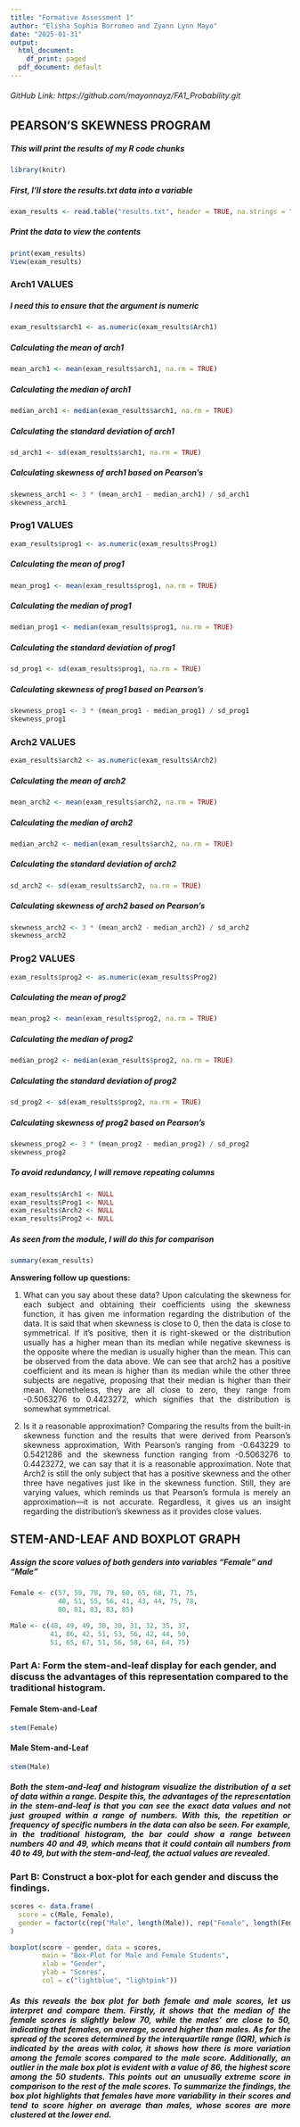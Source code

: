 ---
title: "Formative Assessment 1"
author: "Elisha Sophia Borromeo and Zyann Lynn Mayo"
date: "2025-01-31"
output:
  html_document:
    df_print: paged
  pdf_document: default
---
###### GitHub Link: https://github.com/mayonnayz/FA1_Probability.git


## **PEARSON'S SKEWNESS PROGRAM** 

##### This will print the results of my R code chunks

```{r}
library(knitr)
```
##### First, I'll store the results.txt data into a variable
```{r}
exam_results <- read.table("results.txt", header = TRUE, na.strings = "NA")
```
##### Print the data to view the contents

```{r}
print(exam_results)
View(exam_results)
```


### **Arch1 VALUES**
##### I need this to ensure that the argument is numeric
```{r}
exam_results$arch1 <- as.numeric(exam_results$Arch1)
```
##### Calculating the mean of arch1
```{r}
mean_arch1 <- mean(exam_results$arch1, na.rm = TRUE)
```
##### Calculating the median of arch1
```{r}
median_arch1 <- median(exam_results$arch1, na.rm = TRUE)
```
##### Calculating the standard deviation of arch1
```{r}
sd_arch1 <- sd(exam_results$arch1, na.rm = TRUE)
```
##### Calculating skewness of arch1 based on Pearson's
```{r}
skewness_arch1 <- 3 * (mean_arch1 - median_arch1) / sd_arch1
skewness_arch1
```


### **Prog1 VALUES**
```{r}
exam_results$prog1 <- as.numeric(exam_results$Prog1)
```
##### Calculating the mean of prog1
```{r}
mean_prog1 <- mean(exam_results$prog1, na.rm = TRUE)
```
##### Calculating the median of prog1
```{r}
median_prog1 <- median(exam_results$prog1, na.rm = TRUE)
```
##### Calculating the standard deviation of prog1
```{r}
sd_prog1 <- sd(exam_results$prog1, na.rm = TRUE)
```
##### Calculating skewness of prog1 based on Pearson's
```{r}
skewness_prog1 <- 3 * (mean_prog1 - median_prog1) / sd_prog1
skewness_prog1
```


### **Arch2 VALUES**
```{r}
exam_results$arch2 <- as.numeric(exam_results$Arch2)
```
##### Calculating the mean of arch2
```{r}
mean_arch2 <- mean(exam_results$arch2, na.rm = TRUE)
```
##### Calculating the median of arch2
```{r}
median_arch2 <- median(exam_results$arch2, na.rm = TRUE)
```
##### Calculating the standard deviation of arch2
```{r}
sd_arch2 <- sd(exam_results$arch2, na.rm = TRUE)
```
##### Calculating skewness of arch2 based on Pearson's
```{r}
skewness_arch2 <- 3 * (mean_arch2 - median_arch2) / sd_arch2
skewness_arch2
```


### **Prog2 VALUES**
```{r}
exam_results$prog2 <- as.numeric(exam_results$Prog2)
```
##### Calculating the mean of prog2
```{r}
mean_prog2 <- mean(exam_results$prog2, na.rm = TRUE)
```
##### Calculating the median of prog2
```{r}
median_prog2 <- median(exam_results$prog2, na.rm = TRUE)
```
##### Calculating the standard deviation of prog2
```{r}
sd_prog2 <- sd(exam_results$prog2, na.rm = TRUE)
```
##### Calculating skewness of prog2 based on Pearson's
```{r}
skewness_prog2 <- 3 * (mean_prog2 - median_prog2) / sd_prog2
skewness_prog2
```

##### To avoid redundancy, I will remove repeating columns
```{r}
exam_results$Arch1 <- NULL
exam_results$Prog1 <- NULL
exam_results$Arch2 <- NULL
exam_results$Prog2 <- NULL
```
 
##### As seen from the module, I will do this for comparison
```{r}
summary(exam_results)
```

<div style="text-align: justify;">
**Answering follow up questions:**

1.	What can you say about these data?
Upon calculating the skewness for each subject and obtaining their coefficients using the skewness function, it has given me information regarding the distribution of the data. It is said that when skewness is close to 0, then the data is close to symmetrical. If it’s positive, then it is right-skewed or the distribution usually has a higher mean than its median while negative skewness is the opposite where the median is usually higher than the mean. This can be observed from the data above. We can see that arch2 has a positive coefficient and its mean is higher than its median while the other three subjects are negative, proposing that their median is higher than their mean. Nonetheless, they are all close to zero, they range from -0.5063276 to 0.4423272, which signifies that the distribution is somewhat symmetrical.

2. Is it a reasonable approximation?
Comparing the results from the built-in skewness function and the results that were derived from Pearson’s skewness approximation, With Pearson’s ranging from -0.643229 to 0.5421286 and the skewness function ranging from -0.5063276 to 0.4423272, we can say that it is a reasonable approximation. Note that Arch2 is still the only subject that has a positive skewness and the other three have negatives just like in the skewness function. Still, they are varying values, which reminds us that Pearson’s formula is merely an approximation—it is not accurate. Regardless, it gives us an insight regarding the distribution’s skewness as it provides close values.
</div> 

## **STEM-AND-LEAF AND BOXPLOT GRAPH**


##### Assign the score values of both genders into variables "Female" and "Male"
```{r}
Female <- c(57, 59, 78, 79, 60, 65, 68, 71, 75, 
            48, 51, 55, 56, 41, 43, 44, 75, 78, 
            80, 81, 83, 83, 85)

Male <- c(48, 49, 49, 30, 30, 31, 32, 35, 37, 
          41, 86, 42, 51, 53, 56, 42, 44, 50, 
          51, 65, 67, 51, 56, 58, 64, 64, 75)
```

### **Part A: Form the stem-and-leaf display for each gender, and discuss the advantages of this representation compared to the traditional histogram.**

#### **Female Stem-and-Leaf**
```{r}
stem(Female)
```

#### **Male Stem-and-Leaf**
```{r}
stem(Male)
```

<div style="text-align: justify;">
##### Both the stem-and-leaf and histogram visualize the distribution of a set of data within a range. Despite this, the advantages of the representation in the stem-and-leaf is that you can see the **exact data values** and not just grouped within a range of numbers. With this, the **repetition or frequency of specific numbers** in the data can also be seen. For example, in the traditional histogram, the bar could show a range between numbers 40 and 49, which means that it could contain all numbers from 40 to 49, but with the stem-and-leaf, the actual values are revealed.
</div>


### **Part B: Construct a box-plot for each gender and discuss the findings.**

```{r, fig.align='center'}
scores <- data.frame(
  score = c(Male, Female),
  gender = factor(c(rep("Male", length(Male)), rep("Female", length(Female))))
)

boxplot(score ~ gender, data = scores,
        main = "Box-Plot for Male and Female Students",
        xlab = "Gender",
        ylab = "Scores",
        col = c("lightblue", "lightpink"))
```



<div style="text-align: justify;">
##### As this reveals the box plot for both female and male scores, let us interpret and compare them. Firstly, it shows that the median of the female scores is slightly below 70, while the males' are close to 50, indicating that **females, on average, scored higher than males**. As for the spread of the scores determined by the interquartile range (IQR), which is indicated by the areas with color, it shows how there is **more variation among the female scores compared to the male score**. Additionally, **an outlier in the male box plot is evident with a value of 86**, the highest score among the 50 students. This points out an **unusually extreme score in comparison to the rest of the male scores**. To summarize the findings, the box plot highlights that **females have more variability in their scores and tend to score higher on average than males, whose scores are more clustered at the lower end**.
</div>

